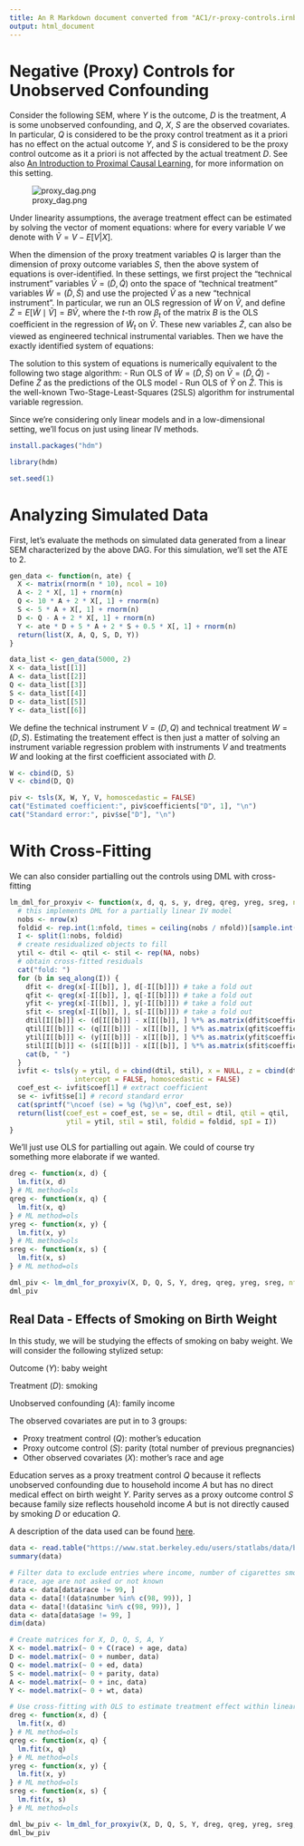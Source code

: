 ```yaml
---
title: An R Markdown document converted from "AC1/r-proxy-controls.irnb"
output: html_document
---
```


# Negative (Proxy) Controls for Unobserved Confounding

Consider the following SEM, where $Y$ is the outcome, $D$ is the treatment, $A$ is some unobserved confounding, and $Q$, $X$, $S$ are the observed covariates. In particular, $Q$ is considered to be the proxy control treatment as it a priori has no effect on the actual outcome $Y$, and $S$ is considered to be the proxy control outcome as it a priori is not affected by the actual treatment $D$. See also [An Introduction to Proximal Causal Learning](https://arxiv.org/pdf/2009.10982.pdf), for more information on this setting.

![proxy_dag.png](https://raw.githubusercontent.com/stanford-msande228/winter23/main/proxy_dag.png)

Under linearity assumptions, the average treatment effect can be estimated by solving the vector of moment equations:
\begin{align}
E\left[(\tilde{Y} - \alpha \tilde{D} - \delta \tilde{S}) \left(\begin{aligned}\tilde{D}\\ \tilde{Q}\end{aligned}\right) \right] = 0
\end{align}
where for every variable $V$ we denote with $\tilde{V} = V - E[V|X]$.

When the dimension of the proxy treatment variables $Q$ is larger than the dimension of proxy outcome variables $S$, then the above system of equations is over-identified. In these settings, we first project the "technical instrument" variables $\tilde{V}=(\tilde{D}, \tilde{Q})$ onto the space of "technical treatment" variables $\tilde{W}=(\tilde{D}, \tilde{S})$ and use the projected $\tilde{V}$ as a new "technical instrument". In particular, we run an OLS regression of $\tilde{W}$ on $\tilde{V},$ and define $\tilde{Z} = E[\tilde{W}\mid \tilde{V}] = B \tilde{V}$, where the $t$-th row $\beta_t$ of the matrix $B$ is the OLS coefficient in the regression of $\tilde{W}_t$ on $\tilde{V}$. These new variables $\tilde{Z}$, can also be viewed as engineered technical instrumental variables. Then we have the exactly identified system of equations:
\begin{align}
E\left[(\tilde{Y} - \alpha \tilde{D} - \delta \tilde{S}) \tilde{Z} \right] := E\left[(\tilde{Y} - \alpha \tilde{D} - \delta \tilde{S}) B \left(\begin{aligned}\tilde{D}\\ \tilde{Q}\end{aligned}\right) \right] = 0
\end{align}

The solution to this system of equations is numerically equivalent to the following two stage algorithm:
- Run OLS of $\tilde{W}=(\tilde{D}, \tilde{S})$ on $\tilde{V}=(\tilde{D}, \tilde{Q})$
- Define $\tilde{Z}$ as the predictions of the OLS model
- Run OLS of $\tilde{Y}$ on $\tilde{Z}$.
This is the well-known Two-Stage-Least-Squares (2SLS) algorithm for instrumental variable regression.

Since we're considering only linear models and in a low-dimensional setting, we'll focus on just using linear IV methods.

```r
install.packages("hdm")

library(hdm)

set.seed(1)
```

# Analyzing Simulated Data

First, let's evaluate the methods on simulated data generated from a linear SEM characterized by the above DAG. For this simulation, we'll set the ATE to 2.

```r
gen_data <- function(n, ate) {
  X <- matrix(rnorm(n * 10), ncol = 10)
  A <- 2 * X[, 1] + rnorm(n)
  Q <- 10 * A + 2 * X[, 1] + rnorm(n)
  S <- 5 * A + X[, 1] + rnorm(n)
  D <- Q - A + 2 * X[, 1] + rnorm(n)
  Y <- ate * D + 5 * A + 2 * S + 0.5 * X[, 1] + rnorm(n)
  return(list(X, A, Q, S, D, Y))
}
```

```r
data_list <- gen_data(5000, 2)
X <- data_list[[1]]
A <- data_list[[2]]
Q <- data_list[[3]]
S <- data_list[[4]]
D <- data_list[[5]]
Y <- data_list[[6]]
```

We define the technical instrument $V=(D, Q)$ and technical treatment $W=(D, S)$. Estimating the treatement effect is then just a matter of solving an instrument variable regression problem with instruments $V$ and treatments $W$ and looking at the first coefficient associated with $D$.

```r
W <- cbind(D, S)
V <- cbind(D, Q)
```

```r
piv <- tsls(X, W, Y, V, homoscedastic = FALSE)
cat("Estimated coefficient:", piv$coefficients["D", 1], "\n")
cat("Standard error:", piv$se["D"], "\n")
```

# With Cross-Fitting

We can also consider partialling out the controls using DML with cross-fitting

```r
lm_dml_for_proxyiv <- function(x, d, q, s, y, dreg, qreg, yreg, sreg, nfold = 5) {
  # this implements DML for a partially linear IV model
  nobs <- nrow(x)
  foldid <- rep.int(1:nfold, times = ceiling(nobs / nfold))[sample.int(nobs)]
  I <- split(1:nobs, foldid)
  # create residualized objects to fill
  ytil <- dtil <- qtil <- stil <- rep(NA, nobs)
  # obtain cross-fitted residuals
  cat("fold: ")
  for (b in seq_along(I)) {
    dfit <- dreg(x[-I[[b]], ], d[-I[[b]]]) # take a fold out
    qfit <- qreg(x[-I[[b]], ], q[-I[[b]]]) # take a fold out
    yfit <- yreg(x[-I[[b]], ], y[-I[[b]]]) # take a fold out
    sfit <- sreg(x[-I[[b]], ], s[-I[[b]]]) # take a fold out
    dtil[I[[b]]] <- (d[I[[b]]] - x[I[[b]], ] %*% as.matrix(dfit$coefficients)) # record residual
    qtil[I[[b]]] <- (q[I[[b]]] - x[I[[b]], ] %*% as.matrix(qfit$coefficients)) # record residual
    ytil[I[[b]]] <- (y[I[[b]]] - x[I[[b]], ] %*% as.matrix(yfit$coefficients)) # record residial
    stil[I[[b]]] <- (s[I[[b]]] - x[I[[b]], ] %*% as.matrix(sfit$coefficients)) # record residual
    cat(b, " ")
  }
  ivfit <- tsls(y = ytil, d = cbind(dtil, stil), x = NULL, z = cbind(dtil, qtil),
                intercept = FALSE, homoscedastic = FALSE)
  coef_est <- ivfit$coef[1] # extract coefficient
  se <- ivfit$se[1] # record standard error
  cat(sprintf("\ncoef (se) = %g (%g)\n", coef_est, se))
  return(list(coef_est = coef_est, se = se, dtil = dtil, qtil = qtil,
              ytil = ytil, stil = stil, foldid = foldid, spI = I))
}
```

We'll just use OLS for partialling out again. We could of course try something more elaborate if we wanted.

```r
dreg <- function(x, d) {
  lm.fit(x, d)
} # ML method=ols
qreg <- function(x, q) {
  lm.fit(x, q)
} # ML method=ols
yreg <- function(x, y) {
  lm.fit(x, y)
} # ML method=ols
sreg <- function(x, s) {
  lm.fit(x, s)
} # ML method=ols

dml_piv <- lm_dml_for_proxyiv(X, D, Q, S, Y, dreg, qreg, yreg, sreg, nfold = 5)
dml_piv
```

## Real Data - Effects of Smoking on Birth Weight

In this study, we will be studying the effects of smoking on baby weight. We will consider the following stylized setup:

Outcome ($Y$): baby weight

Treatment ($D$): smoking

Unobserved confounding ($A$): family income

The observed covariates are put in to 3 groups:


*   Proxy treatment control ($Q$): mother's education
*   Proxy outcome control ($S$): parity (total number of previous pregnancies)
*   Other observed covariates ($X$): mother's race and age


Education serves as a proxy treatment control $Q$ because it reflects unobserved confounding due to household income $A$ but has no direct medical effect on birth weight $Y$. Parity serves as a proxy outcome control $S$ because family size reflects household income $A$ but is not directly caused by smoking $D$ or education $Q$.

A description of the data used can be found [here](https://www.stat.berkeley.edu/users/statlabs/data/babies.readme).

```r
data <- read.table("https://www.stat.berkeley.edu/users/statlabs/data/babies23.data", header = TRUE)
summary(data)
```

```r
# Filter data to exclude entries where income, number of cigarettes smoked,
# race, age are not asked or not known
data <- data[data$race != 99, ]
data <- data[!(data$number %in% c(98, 99)), ]
data <- data[!(data$inc %in% c(98, 99)), ]
data <- data[data$age != 99, ]
dim(data)
```

```r
# Create matrices for X, D, Q, S, A, Y
X <- model.matrix(~ 0 + C(race) + age, data)
D <- model.matrix(~ 0 + number, data)
Q <- model.matrix(~ 0 + ed, data)
S <- model.matrix(~ 0 + parity, data)
A <- model.matrix(~ 0 + inc, data)
Y <- model.matrix(~ 0 + wt, data)
```

```r
# Use cross-fitting with OLS to estimate treatment effect within linear model context
dreg <- function(x, d) {
  lm.fit(x, d)
} # ML method=ols
qreg <- function(x, q) {
  lm.fit(x, q)
} # ML method=ols
yreg <- function(x, y) {
  lm.fit(x, y)
} # ML method=ols
sreg <- function(x, s) {
  lm.fit(x, s)
} # ML method=ols

dml_bw_piv <- lm_dml_for_proxyiv(X, D, Q, S, Y, dreg, qreg, yreg, sreg, nfold = 5)
dml_bw_piv
```

